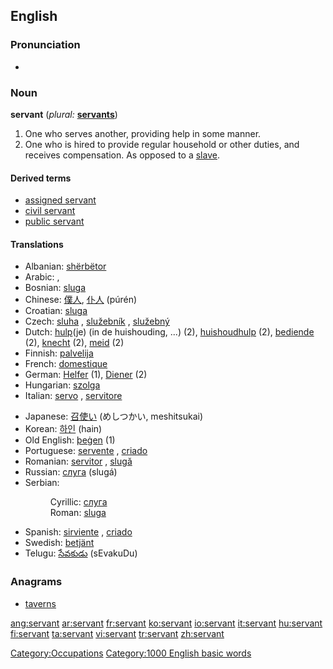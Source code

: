==English==

{{rank|prove|engaged|America|993|servant|doctor|Michael|fee}}

===Pronunciation===
*{{audio|en-us-servant.ogg|Audio (US)}}

===Noun===
'''servant'''  (''plural:'' '''[[servants]]''')
# One who serves another, providing help in some manner.
# One who is hired to provide regular household or other duties, and receives compensation.  As opposed to a [[slave]].
[[Category:Occupations]]

====Derived terms====
*[[assigned servant]]
*[[civil servant]]
*[[public servant]]

====Translations====
{{top}}
*Albanian: [[shërbëtor]] {{m}}
*Arabic: {{ARchar|[[خادم]]}} {{IPAchar|(χádim)}} {{m}}, {{ARchar|[[خادمة]]}} {{IPAchar|(χádima)}} {{f}}
*Bosnian: [[sluga]] {{f}}
*Chinese: [[僕人]], [[仆人]] (púrén)
*Croatian: [[sluga]] {{f}}
*Czech: [[sluha]] {{m}}, [[služebník]] {{m}}, [[služebný]] {{m}}
*Dutch: [[hulp]](je) (in de huishouding, ...) (2), [[huishoudhulp]] (2), [[bediende]] (2), [[knecht]] {{m}} (2), [[meid]] {{f}} (2)
*Finnish: [[palvelija]]
*French: [[domestique]]
*German: [[Helfer]] {{m}} (1), [[Diener]] {{m}} (2)
*Hungarian: [[szolga]]
*Italian: [[servo]] {{m}}, [[servitore]] {{mf}}
{{mid}}
*Japanese: [[召使い]] (めしつかい, meshitsukai)
*Korean: [[하인]] (hain)
*Old English: [[þegen|þeġen]] (1)
*Portuguese: [[servente]] {{mf}}, [[criado]] {{m}}
*Romanian: [[servitor]] {{m}}, [[slugă]] {{m}}
*Russian: [[слуга]] (slugá) {{mf}}
*Serbian:
*:Cyrillic: [[слуга#Serbian|слуга]] {{f}}
*:Roman: [[sluga#Serbian|sluga]] {{f}}
*Spanish: [[sirviente]] {{mf}}, [[criado]] {{m}}
*Swedish: [[betjänt]]
*Telugu: [[సేవకుడు]] (sEvakuDu)
{{bottom}}

===Anagrams===
*[[taverns]]

[[Category:1000 English basic words]]

[[ang:servant]]
[[ar:servant]]
[[fr:servant]]
[[ko:servant]]
[[io:servant]]
[[it:servant]]
[[hu:servant]]
[[fi:servant]]
[[ta:servant]]
[[vi:servant]]
[[tr:servant]]
[[zh:servant]]